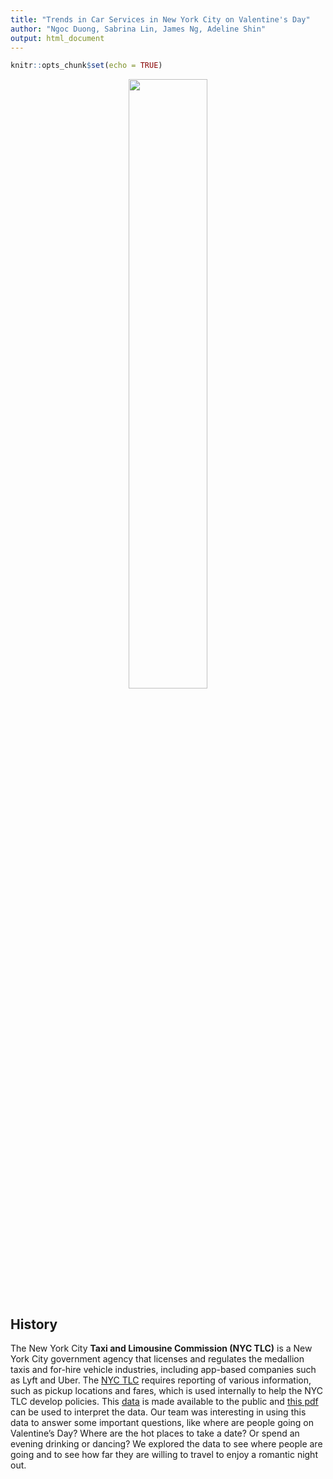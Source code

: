 ```yaml
---
title: "Trends in Car Services in New York City on Valentine's Day"
author: "Ngoc Duong, Sabrina Lin, James Ng, Adeline Shin"
output: html_document
---
```


```r
knitr::opts_chunk$set(echo = TRUE)
```


<center><img src="images/taxi.png" style="width:50%"></center>

<head>  
  <style>  
    p { text-indent: 2.0em;}  
  </style>  
</head>
<p>

## History

The New York City <b>Taxi and Limousine Commission (NYC TLC)</b> is a New York City government agency that licenses and regulates the medallion taxis and for-hire vehicle industries, including app-based companies such as Lyft and Uber. The [NYC TLC](https://www1.nyc.gov/site/tlc/index.page) requires reporting of various information, such as pickup locations and fares, which is used internally to help the NYC TLC develop policies. This [data](https://www1.nyc.gov/site/tlc/about/tlc-trip-record-data.page) is made available to the public and [this pdf](https://www1.nyc.gov/assets/tlc/downloads/pdf/data_dictionary_trip_records_yellow.pdf) can be used to interpret the data. Our team was interesting in using this data to answer some important questions, like where are people going on Valentine's Day? Where are the hot places to take a date? Or spend an evening drinking or dancing? We explored the data to see where people are going and to see how far they are willing to travel to enjoy a romantic night out.
</p>

